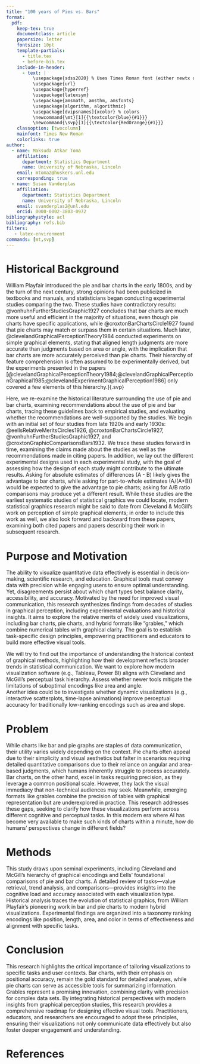 ```yaml
---
title: "100 years of Pies vs. Bars"
format:
  pdf:
    keep-tex: true
    documentclass: article
    papersize: letter
    fontsize: 10pt
    template-partials:
      - title.tex
      - before-bib.tex
    include-in-header:
      - text: |
          \usepackage{sdss2020} % Uses Times Roman font (either newtx or times package)
          \usepackage{url}
          \usepackage{hyperref}
          \usepackage{latexsym}
          \usepackage{amsmath, amsthm, amsfonts}
          \usepackage{algorithm, algorithmic}
          \usepackage[dvipsnames]{xcolor} % colors
          \newcommand{\mt}[1]{{\textcolor{blue}{#1}}}
          \newcommand{\svp}[1]{{\textcolor{RedOrange}{#1}}}
    classoption: [twocolumn]
    mainfont: Times New Roman
    colorlinks: true
author:
  - name: Maksuda Atkar Toma
    affiliation:
      department: Statistics Department
      name: University of Nebraska, Lincoln
    email: mtoma2@huskers.unl.edu
    corresponding: true
  - name: Susan Vanderplas
    affiliation:
      department: Statistics Department
      name: University of Nebraska, Lincoln
    email: svanderplas2@unl.edu
    orcid: 0000-0002-3803-0972
bibliographystyle: acl
bibliography: refs.bib
filters:
   - latex-environment
commands: [mt,svp]
---
```



# Historical Background

William Playfair introduced the pie and bar charts in the early 1800s[, and by the turn of the next century, strong opinions had been publicized in textbooks and manuals, and statisticians began conducting experimental studies comparing the two.]{.svp}
[These studies have contradictory results: ]{.svp}
@vonhuhnFurtherStudiesGraphic1927 concludes that bar charts are much more useful and efficient in the majority of situations, even though pie charts have specific applications[, while @croxtonBarChartsCircle1927 found that pie charts may match or surpass them in certain situations.]{.svp}
[Much later, @clevelandGraphicalPerceptionTheory1984 conducted experiments on simple graphical elements, stating that aligned length judgments are more accurate than judgments based on area or angle, with the implication that bar charts are more accurately perceived than pie charts.]{.svp}
Their hierarchy of feature comprehension is often assumed to be experimentally derived, but the experiments presented in the papers [@clevelandGraphicalPerceptionTheory1984;@clevelandGraphicalPerceptionGraphical1985;@clevelandExperimentGraphicalPerception1986] only covered a few elements of this hierarchy.]{.svp}

[Here, we re-examine the historical literature surrounding the use of pie and bar charts, examining recommendations about the use of pie and bar charts, tracing these guidelines back to empirical studies, and evaluating whether the recommendations are well-supported by the studies.]{.svp}
[We begin with an initial set of four studies from late 1920s and early 1930s: @eellsRelativeMeritsCircles1926, @croxtonBarChartsCircle1927, @vonhuhnFurtherStudiesGraphic1927, and @croxtonGraphicComparisonsBars1932.]{.svp}
[We trace these studies forward in time, examining the claims made about the studies as well as the recommendations made in citing papers.]{.svp}
[In addition, we lay out the different experimental designs used in each experimental study, with the goal of assessing how the design of each study might contribute to the ultimate results. Asking for absolute estimates of differences (A - B) likely gives the advantage to bar charts, while asking for part-to-whole estimates (A/(A+B)) would be expected to give the advantage to pie charts; asking for A/B ratio comparisons may produce yet a different result.]{.svp}
[While these studies are the earliest systematic studies of statistical graphics we could locate, modern statistical graphics research might be said to date from Cleveland & McGill's work on perception of simple graphical elements; in order to include this work as well, we also look forward and backward from these papers, examining both cited papers and papers describing their work in subsequent research.]{.svp}

# Purpose and Motivation

The ability to visualize quantitative data effectively is essential in decision-making, scientific research, and education. 
Graphical tools must convey data with precision while engaging users to ensure optimal understanding. 
Yet, disagreements persist about which chart types best balance clarity, accessibility, and accuracy. 
Motivated by the need for improved visual communication, this research synthesizes findings from decades of studies in graphical perception, including experimental evaluations and historical insights. 
It aims to explore the relative merits of widely used visualizations, including bar charts, pie charts, and hybrid formats like "grables," which combine numerical tables with graphical clarity. 
The goal is to establish task-specific design principles, empowering practitioners and educators to build more effective visual tools.

We will try to find out the importance of understanding the historical context of graphical methods, highlighting how their development reflects broader trends in statistical communication. 
We want to explore how modern visualization software (e.g., Tableau, Power BI) aligns with Cleveland and McGill’s perceptual task hierarchy. 
Assess whether newer tools mitigate the limitations of suboptimal encodings like area and angle.  
Another idea could be to investigate whether dynamic visualizations (e.g., interactive scatterplots, time-lapse animations) improve perceptual accuracy for traditionally low-ranking encodings such as area and slope.

# Problem

While charts like bar and pie graphs are staples of data communication, their utility varies widely depending on the context. 
Pie charts often appeal due to their simplicity and visual aesthetics but falter in scenarios requiring detailed quantitative comparisons due to their reliance on angular and area-based judgments, which humans inherently struggle to process accurately. 
Bar charts, on the other hand, excel in tasks requiring precision, as they leverage a common positional scale. However, they lack the visual immediacy that non-technical audiences may seek. Meanwhile, emerging formats like grables combine the precision of tables with graphical representation but are underexplored in practice. 
This research addresses these gaps, seeking to clarify how these visualizations perform across different cognitive and perceptual tasks. 
In this modern era where AI has become very available to make such kinds of charts within a minute, how do humans’ perspectives change in different fields?

# Methods

This study draws upon seminal experiments, including Cleveland and McGill’s hierarchy of graphical encodings and Eells' foundational comparisons of pie and bar charts. A detailed review of tasks—value retrieval, trend analysis, and comparisons—provides insights into the cognitive load and accuracy associated with each visualization type. Historical analysis traces the evolution of statistical graphics, from William Playfair’s pioneering work in bar and pie charts to modern hybrid visualizations. Experimental findings are organized into a taxonomy ranking encodings like position, length, area, and color in terms of effectiveness and alignment with specific tasks.

# Conclusion

This research highlights the critical importance of tailoring visualizations to specific tasks and user contexts. Bar charts, with their emphasis on positional accuracy, remain the gold standard for detailed analyses, while pie charts can serve as accessible tools for summarizing information. Grables represent a promising innovation, combining clarity with precision for complex data sets. By integrating historical perspectives with modern insights from graphical perception studies, this research provides a comprehensive roadmap for designing effective visual tools. Practitioners, educators, and researchers are encouraged to adopt these principles, ensuring their visualizations not only communicate data effectively but also foster deeper engagement and understanding.

# References
